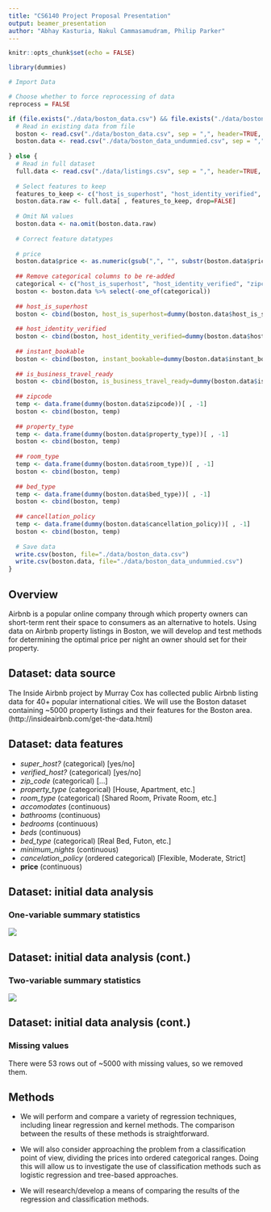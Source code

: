 ```yaml
---
title: "CS6140 Project Proposal Presentation"
output: beamer_presentation
author: "Abhay Kasturia, Nakul Cammasamudram, Philip Parker"
---
```


```r
knitr::opts_chunk$set(echo = FALSE)

library(dummies)
```

```r
# Import Data

# Choose whether to force reprocessing of data
reprocess = FALSE

if (file.exists("./data/boston_data.csv") && file.exists("./data/boston_data_undummied.csv") && !reprocess) {
  # Read in existing data from file
  boston <- read.csv("./data/boston_data.csv", sep = ",", header=TRUE, na.strings=c("", " ", "NA"))
  boston.data <- read.csv("./data/boston_data_undummied.csv", sep = ",", header=TRUE, na.strings=c("", " ", "NA"))
  
} else {
  # Read in full dataset
  full.data <- read.csv("./data/listings.csv", sep = ",", header=TRUE, na.strings=c("", " ", "NA"))
  
  # Select features to keep
  features_to_keep <- c("host_is_superhost", "host_identity_verified", "zipcode", "property_type", "room_type", "accommodates", "bathrooms", "bedrooms", "beds", "bed_type", "price", "guests_included", "minimum_nights", "number_of_reviews", "instant_bookable", "is_business_travel_ready", "cancellation_policy")
  boston.data.raw <- full.data[ , features_to_keep, drop=FALSE]
  
  # Omit NA values
  boston.data <- na.omit(boston.data.raw)
  
  # Correct feature datatypes
  
  # price
  boston.data$price <- as.numeric(gsub(",", "", substr(boston.data$price, 2, length(boston.data$price) - 1)))
  
  ## Remove categorical columns to be re-added
  categorical <- c("host_is_superhost", "host_identity_verified", "zipcode", "property_type", "room_type", "bed_type", "instant_bookable", "is_business_travel_ready", "cancellation_policy")
  boston <- boston.data %>% select(-one_of(categorical))
  
  ## host_is_superhost
  boston <- cbind(boston, host_is_superhost=dummy(boston.data$host_is_superhost, sep="_")[ , -1])
  
  ## host_identity_verified
  boston <- cbind(boston, host_identity_verified=dummy(boston.data$host_identity_verified, sep="_")[ , -1])
  
  ## instant_bookable
  boston <- cbind(boston, instant_bookable=dummy(boston.data$instant_bookable, sep="_")[ , -1])
  
  ## is_business_travel_ready
  boston <- cbind(boston, is_business_travel_ready=dummy(boston.data$is_business_travel_ready, sep="_")[ , -1])
  
  ## zipcode
  temp <- data.frame(dummy(boston.data$zipcode))[ , -1]
  boston <- cbind(boston, temp)
  
  ## property_type
  temp <- data.frame(dummy(boston.data$property_type))[ , -1]
  boston <- cbind(boston, temp)
  
  ## room_type
  temp <- data.frame(dummy(boston.data$room_type))[ , -1]
  boston <- cbind(boston, temp)
  
  ## bed_type
  temp <- data.frame(dummy(boston.data$bed_type))[ , -1]
  boston <- cbind(boston, temp)
  
  ## cancellation_policy
  temp <- data.frame(dummy(boston.data$cancellation_policy))[ , -1]
  boston <- cbind(boston, temp)
  
  # Save data
  write.csv(boston, file="./data/boston_data.csv")
  write.csv(boston.data, file="./data/boston_data_undummied.csv")
}
```


## Overview

Airbnb is a popular online company through which property owners can short-term rent their space to consumers as an alternative to hotels. Using data on Airbnb property listings in Boston, we will develop and test methods for determining the optimal price per night an owner should set for their property.


## Dataset: data source

The Inside Airbnb project by Murray Cox has collected public Airbnb listing data for 40+ popular international cities. We will use the Boston dataset containing ~5000 property listings and their features for the Boston area. (http://insideairbnb.com/get-the-data.html)


## Dataset: data features

- *super_host?* (categorical) [yes/no]
- *verified_host?* (categorical) [yes/no]
- *zip_code* (categorical) [...]
- *property_type* (categorical) [House, Apartment, etc.]
- *room_type* (categorical) [Shared Room, Private Room, etc.]
- *accomodates* (continuous)
- *bathrooms* (continuous)
- *bedrooms* (continuous)
- *beds* (continuous)
- *bed_type* (categorical) [Real Bed, Futon, etc.]
- *minimum_nights* (continuous)
- *cancelation_policy* (ordered categorical) [Flexible, Moderate, Strict]
- **price** (continuous) 


## Dataset: initial data analysis
### One-variable summary statistics

![](./images/one-var-summary.png)

## Dataset: initial data analysis (cont.)
### Two-variable summary statistics

![](./images/two-var-pairs.png)


## Dataset: initial data analysis (cont.)
### Missing values

There were 53 rows out of ~5000 with missing values, so we removed them.


## Methods

- We will perform and compare a variety of regression techniques, including linear regression and kernel methods. The comparison between the results of these methods is straightforward.

- We will also consider approaching the problem from a classification point of view, dividing the prices into ordered categorical ranges. Doing this will allow us to investigate the use of classification methods such as logistic regression and tree-based approaches.

- We will research/develop a means of comparing the results of the regression and classification methods.








